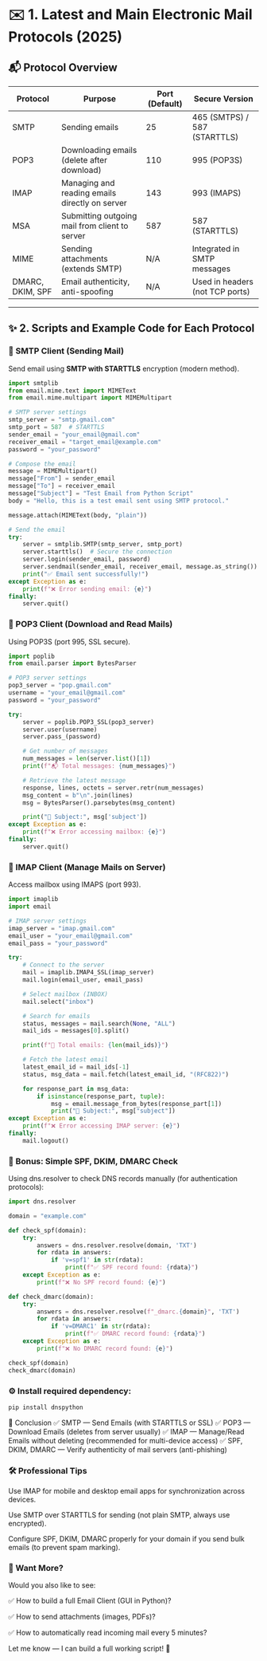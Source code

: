 # ✉️ 1. Latest and Main Electronic Mail Protocols (2025)

## 📬 Protocol Overview

| Protocol | Purpose                                            | Port (Default) | Secure Version                  |
|----------|----------------------------------------------------|----------------|----------------------------------|
| SMTP     | Sending emails                                     | 25             | 465 (SMTPS) / 587 (STARTTLS)     |
| POP3     | Downloading emails (delete after download)         | 110            | 995 (POP3S)                      |
| IMAP     | Managing and reading emails directly on server     | 143            | 993 (IMAPS)                      |
| MSA      | Submitting outgoing mail from client to server     | 587            | 587 (STARTTLS)                  |
| MIME     | Sending attachments (extends SMTP)                 | N/A            | Integrated in SMTP messages     |
| DMARC, DKIM, SPF | Email authenticity, anti-spoofing         | N/A            | Used in headers (not TCP ports) |

---

## ✨ 2. Scripts and Example Code for Each Protocol

### 📨 SMTP Client (Sending Mail)
Send email using **SMTP with STARTTLS** encryption (modern method).

```python
import smtplib
from email.mime.text import MIMEText
from email.mime.multipart import MIMEMultipart

# SMTP server settings
smtp_server = "smtp.gmail.com"
smtp_port = 587  # STARTTLS
sender_email = "your_email@gmail.com"
receiver_email = "target_email@example.com"
password = "your_password"

# Compose the email
message = MIMEMultipart()
message["From"] = sender_email
message["To"] = receiver_email
message["Subject"] = "Test Email from Python Script"
body = "Hello, this is a test email sent using SMTP protocol."

message.attach(MIMEText(body, "plain"))

# Send the email
try:
    server = smtplib.SMTP(smtp_server, smtp_port)
    server.starttls()  # Secure the connection
    server.login(sender_email, password)
    server.sendmail(sender_email, receiver_email, message.as_string())
    print("✅ Email sent successfully!")
except Exception as e:
    print(f"❌ Error sending email: {e}")
finally:
    server.quit()
```
### 📨 POP3 Client (Download and Read Mails)
Using POP3S (port 995, SSL secure).

```python
import poplib
from email.parser import BytesParser

# POP3 server settings
pop3_server = "pop.gmail.com"
username = "your_email@gmail.com"
password = "your_password"

try:
    server = poplib.POP3_SSL(pop3_server)
    server.user(username)
    server.pass_(password)

    # Get number of messages
    num_messages = len(server.list()[1])
    print(f"📬 Total messages: {num_messages}")

    # Retrieve the latest message
    response, lines, octets = server.retr(num_messages)
    msg_content = b"\n".join(lines)
    msg = BytesParser().parsebytes(msg_content)

    print("📨 Subject:", msg['subject'])
except Exception as e:
    print(f"❌ Error accessing mailbox: {e}")
finally:
    server.quit()
```
### 📨 IMAP Client (Manage Mails on Server)
Access mailbox using IMAPS (port 993).

```python
import imaplib
import email

# IMAP server settings
imap_server = "imap.gmail.com"
email_user = "your_email@gmail.com"
email_pass = "your_password"

try:
    # Connect to the server
    mail = imaplib.IMAP4_SSL(imap_server)
    mail.login(email_user, email_pass)

    # Select mailbox (INBOX)
    mail.select("inbox")

    # Search for emails
    status, messages = mail.search(None, "ALL")
    mail_ids = messages[0].split()

    print(f"📩 Total emails: {len(mail_ids)}")

    # Fetch the latest email
    latest_email_id = mail_ids[-1]
    status, msg_data = mail.fetch(latest_email_id, "(RFC822)")

    for response_part in msg_data:
        if isinstance(response_part, tuple):
            msg = email.message_from_bytes(response_part[1])
            print("📨 Subject:", msg["subject"])
except Exception as e:
    print(f"❌ Error accessing IMAP server: {e}")
finally:
    mail.logout()
```
### 🔐 Bonus: Simple SPF, DKIM, DMARC Check
Using dns.resolver to check DNS records manually (for authentication protocols):

```python
import dns.resolver

domain = "example.com"

def check_spf(domain):
    try:
        answers = dns.resolver.resolve(domain, 'TXT')
        for rdata in answers:
            if 'v=spf1' in str(rdata):
                print(f"✅ SPF record found: {rdata}")
    except Exception as e:
        print(f"❌ No SPF record found: {e}")

def check_dmarc(domain):
    try:
        answers = dns.resolver.resolve(f"_dmarc.{domain}", 'TXT')
        for rdata in answers:
            if 'v=DMARC1' in str(rdata):
                print(f"✅ DMARC record found: {rdata}")
    except Exception as e:
        print(f"❌ No DMARC record found: {e}")

check_spf(domain)
check_dmarc(domain)
```
### ⚙️ Install required dependency:

```bash
pip install dnspython
```
🧠 Conclusion
✅ SMTP — Send Emails (with STARTTLS or SSL)
✅ POP3 — Download Emails (deletes from server usually)
✅ IMAP — Manage/Read Emails without deleting (recommended for multi-device access)
✅ SPF, DKIM, DMARC — Verify authenticity of mail servers (anti-phishing)

### 🛠 Professional Tips
Use IMAP for mobile and desktop email apps for synchronization across devices.

Use SMTP over STARTTLS for sending (not plain SMTP, always use encrypted).

Configure SPF, DKIM, DMARC properly for your domain if you send bulk emails (to prevent spam marking).

### 🚀 Want More?
Would you also like to see:

✅ How to build a full Email Client (GUI in Python)?

✅ How to send attachments (images, PDFs)?

✅ How to automatically read incoming mail every 5 minutes?

Let me know — I can build a full working script! 🎯

